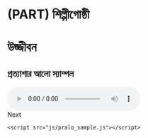 # (PART) শিল্পীগোষ্ঠী {-} 

# উজ্জীবন {- #ujjibon}

## প্রত্যাশার আলো স্যাম্পল {-}

<audio id="audio" controls autoplay>
  <source src="" />
    </audio>
   <div onclick="klikaj()"><span>Next</span></div>
</script>
    <script src="js/pralo_sample.js"></script>
